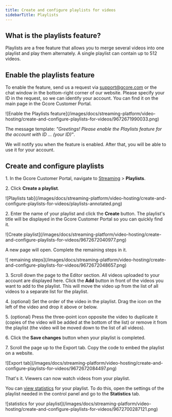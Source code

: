 ---
title: Create and configure playlists for videos
sidebarTitle: Playlists
---

## What is the playlists feature?

Playlists are a free feature that allows you to merge several videos into one playlist and play them alternately. A single playlist can contain up to 512 videos.

## Enable the playlists feature

To enable the feature, send us a request via [support@gcore.com](mailto:support@gcore.com) or the chat window in the bottom-right corner of our website. Please specify your ID in the request, so we can identify your account. You can find it on the main page in the Gcore Customer Portal.


<Frame>![Enable the Playlists feature](/images/docs/streaming-platform/video-hosting/create-and-configure-playlists-for-videos/9672671990033.png)</Frame>



The message template: _"Greetings! Please enable the Playlists feature for the account with ID … (your ID)"_.

We will notify you when the feature is enabled. After that, you will be able to use it for your account.

## Create and configure playlists

1\. In the Gcore Customer Portal, navigate to [Streaming](https://streaming.gcore.com/playlists/list) > **Playlists**.

2\. Click **Create a playlist**.


<Frame>![Playlists tab](/images/docs/streaming-platform/video-hosting/create-and-configure-playlists-for-videos/playlists-annotated.png)</Frame>



2\. Enter the name of your playlist and click the **Create** button. The playlist's title will be displayed in the Gcore Customer Portal so you can quickly find it.


<Frame>![Create  playlist](/images/docs/streaming-platform/video-hosting/create-and-configure-playlists-for-videos/9672672040977.png)</Frame>



A new page will open. Complete the remaining steps in it.


<Frame>![ remaining steps](/images/docs/streaming-platform/video-hosting/create-and-configure-playlists-for-videos/9672672048657.png)</Frame>



3\. Scroll down the page to the Editor section. All videos uploaded to your account are displayed here. Click the **Add** button in front of the videos you want to add to the playlist. This will move the video up from the list of all videos to a separate list for the playlist.

4\. (optional) Set the order of the video in the playlist. Drag the icon on the left of the video and drop it above or below.

5\. (optional) Press the three-point icon opposite the video to duplicate it (copies of the video will be added at the bottom of the list) or remove it from the playlist (the video will be moved down to the list of all videos).

6\. Click the **Save changes** button when your playlist is completed.

7\. Scroll the page up to the Export tab. Copy the code to embed the playlist on a website.


<Frame>![Export tab](/images/docs/streaming-platform/video-hosting/create-and-configure-playlists-for-videos/9672672084497.png)</Frame>



That's it. Viewers can now watch videos from your playlist.

You can [view statistics](/streaming-platform) for your playlist. To do this, open the settings of the playlist needed in the control panel and go to the **Statistics** tab.


<Frame>![statistics for your playlist](/images/docs/streaming-platform/video-hosting/create-and-configure-playlists-for-videos/9672700287121.png)</Frame>